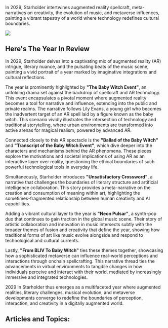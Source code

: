 In 2029, Starholder intertwines augmented reality spellcraft, meta-narratives on creativity, the evolution of music, and metaverse influences, painting a vibrant tapestry of a world where technology redefines cultural boundaries.

![](2029-babywitch.png)

## Here's The Year In Review

In 2029, Starholder delves into a captivating mix of augmented reality (AR) intrigue, literary nuance, and the pulsating beats of the music scene, painting a vivid portrait of a year marked by imaginative integrations and cultural reflections.

The year is prominently highlighted by **"The Baby Witch Event"**, an unfolding drama set against the backdrop of spellcraft and AR technology. This event encapsulates a pivotal moment where augmented reality becomes a tool for narrative and influence, extending into the public and private realms. The narrative follows Lily Evans, a young girl who becomes the inadvertent target of an AR spell laid by a figure known as the baby witch. This scenario vividly illustrates the intersection of technology and traditional storytelling, where urban environments are transformed into active arenas for magical realism, powered by advanced AR.

Connected closely to this AR spectacle is the **"Ballad of the Baby Witch"** and **"Transcript of the Baby Witch Event"**, which dive deeper into the characters and mechanisms behind the AR phenomena. These pieces explore the motivations and societal implications of using AR as an interactive layer over reality, questioning the ethical boundaries of such powerful technological tools in everyday life.

Simultaneously, Starholder introduces **"Unsatisfactory Crossword"**, a narrative that challenges the boundaries of literary structure and artificial intelligence collaboration. This story provides a meta-narrative on the creation and consumption of meaning within art, highlighting the sometimes-fragmented relationship between human creativity and AI capabilities.

Adding a vibrant cultural layer to the year is **"Neon Pulsar"**, a synth-pop duo that continues to gain traction in the global music scene. Their story of artistic collaboration and innovation in music intersects subtly with the broader themes of fusion and creativity that define the year, showing how traditional forms of art like music evolve alongside and respond to technological and cultural currents.

Lastly, **"From BLIV To Baby Witch"** ties these themes together, showcasing how a sophisticated metaverse can influence real-world perceptions and interactions through onchain spellcrafting. This narrative thread ties the advancements in virtual environments to tangible changes in how individuals perceive and interact with their world, mediated by increasingly immersive and integrated technologies.

2029 in Starholder thus emerges as a multifaceted year where augmented realities, literary challenges, musical evolution, and metaverse developments converge to redefine the boundaries of perception, interaction, and creativity in a digitally augmented world.

## Articles and Topics:
